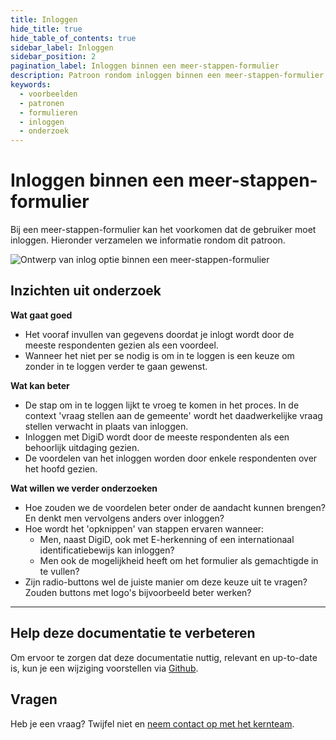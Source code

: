```yaml
---
title: Inloggen
hide_title: true
hide_table_of_contents: true
sidebar_label: Inloggen
sidebar_position: 2
pagination_label: Inloggen binnen een meer-stappen-formulier
description: Patroon rondom inloggen binnen een meer-stappen-formulier
keywords:
  - voorbeelden
  - patronen
  - formulieren
  - inloggen
  - onderzoek
---
```



# Inloggen binnen een meer-stappen-formulier

Bij een meer-stappen-formulier kan het voorkomen dat de gebruiker moet inloggen. Hieronder verzamelen we informatie rondom dit patroon.

![Ontwerp van inlog optie binnen een meer-stappen-formulier](https://raw.githubusercontent.com/nl-design-system/documentatie/assets/voorbeeld_formulier_inloggen.png)

## Inzichten uit onderzoek

**Wat gaat goed**
* Het vooraf invullen van gegevens doordat je inlogt wordt door de meeste respondenten gezien als een voordeel.
* Wanneer het niet per se nodig is om in te loggen is een keuze om zonder in te loggen verder te gaan gewenst.

**Wat kan beter**
* De stap om in te loggen lijkt te vroeg te komen in het proces. In de context 'vraag stellen aan de gemeente' wordt het daadwerkelijke vraag stellen verwacht in plaats van inloggen.
* Inloggen met DigiD wordt door de meeste respondenten als een behoorlijk uitdaging gezien.
* De voordelen van het inloggen worden door enkele respondenten over het hoofd gezien.

**Wat willen we verder onderzoeken**
* Hoe zouden we de voordelen beter onder de aandacht kunnen brengen? En denkt men vervolgens anders over inloggen?
* Hoe wordt het 'opknippen' van stappen ervaren wanneer:
    * Men, naast DigiD, ook met E-herkenning of een internationaal identificatiebewijs kan inloggen?
    * Men ook de mogelijkheid heeft om het formulier als gemachtigde in te vullen?
* Zijn radio-buttons wel de juiste manier om deze keuze uit te vragen? Zouden buttons met logo's bijvoorbeeld beter werken?

<VideoPlayer videoId="MuRlsYohoYE" />

---

## Help deze documentatie te verbeteren

Om ervoor te zorgen dat deze documentatie nuttig, relevant en up-to-date is, kun je een wijziging voorstellen via [Github](https://github.com/nl-design-system/documentatie).

## Vragen

Heb je een vraag? Twijfel niet en [neem contact op met het kernteam](../../project/kernteam.mdx).
